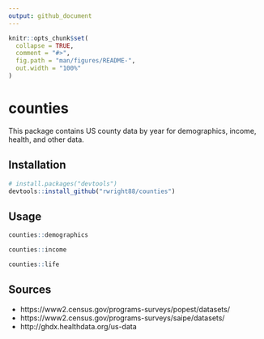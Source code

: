 ```yaml
---
output: github_document
---
```


<!-- README.md is generated from README.Rmd. Please edit that file -->

```r
knitr::opts_chunk$set(
  collapse = TRUE,
  comment = "#>",
  fig.path = "man/figures/README-",
  out.width = "100%"
)
```

# counties

This package contains US county data by year for demographics, income, health, and other data.

## Installation

``` r
# install.packages("devtools")
devtools::install_github("rwright88/counties")
```
## Usage

```r
counties::demographics
```

```r
counties::income
```

```r
counties::life
```

## Sources

- https://www2.census.gov/programs-surveys/popest/datasets/
- https://www2.census.gov/programs-surveys/saipe/datasets/
- http://ghdx.healthdata.org/us-data

